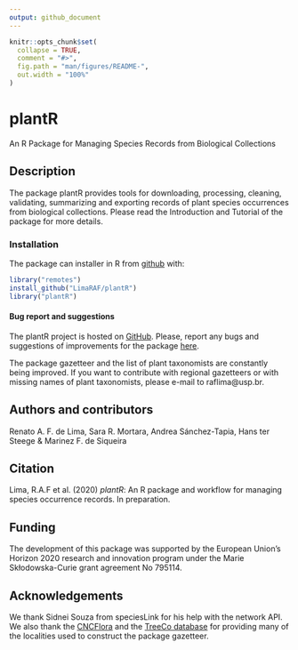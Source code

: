 ```yaml
---
output: github_document
---
```


<!-- README.md is generated from README.Rmd. Please edit that file -->

```r
knitr::opts_chunk$set(
  collapse = TRUE,
  comment = "#>",
  fig.path = "man/figures/README-",
  out.width = "100%"
)
```
# plantR

An R Package for Managing Species Records from Biological Collections


## Description

The package plantR provides tools for downloading, processing, cleaning,
validating, summarizing and exporting records of plant species occurrences from
biological collections. Please read the Introduction and Tutorial of the package for more details.
 
### Installation

The package can installer in R from [github](https://github.com/) with:

``` r
library("remotes")
install_github("LimaRAF/plantR")
library("plantR")
```

#### Bug report and suggestions

The  plantR project is  hosted  on  [GitHub](https://github.com/LimaRAF/plantR/).
Please, report any bugs and suggestions of improvements for the package
[here](https://github.com/LimaRAF/plantR/issues).

The package gazetteer and the list of plant taxonomists are constantly being improved.
If you want to contribute with regional gazetteers or with missing names of plant taxonomists, please e-mail to raflima@usp.br.


## Authors and contributors

Renato A. F. de Lima, Sara R. Mortara, Andrea Sánchez-Tapia, Hans ter Steege & Marinez F. de Siqueira 

## Citation

Lima, R.A.F et al. (2020) *plantR*: An R package and workflow for managing species occurrence records. In preparation.

## Funding

The development of this package was supported by the European Union’s Horizon 2020 research and innovation program under the Marie Skłodowska-Curie grant agreement No 795114.

## Acknowledgements

We thank Sidnei Souza from speciesLink for his help with the network API.
We also thank the [CNCFlora](http://cncflora.jbrj.gov.br) and the [TreeCo database](http://labtrop.ib.usp.br/doku.php?id=projetos:treeco:start) for providing many of the localities used to construct the package gazetteer. 
